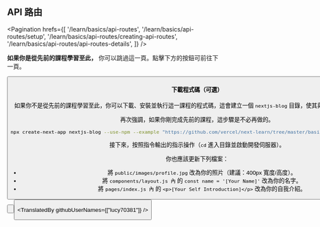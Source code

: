 
## API 路由

<Pagination
  hrefs={[
    '/learn/basics/api-routes',
    '/learn/basics/api-routes/setup',
    '/learn/basics/api-routes/creating-api-routes',
    '/learn/basics/api-routes/api-routes-details',
  ]}
/>

**如果你是從先前的課程學習至此，** 你可以跳過這一頁。點擊下方的按鈕可前往下一頁。

<Button
  content="前往下一頁 →"
  url="/learn/basics/api-routes/creating-api-routes"
  basicStyle="text-white bg-[#0070f3]"
  hoverStyle="hover:opacity-90"
/>

#### 下載程式碼（可選）

如果你不是從先前的課程學習至此，你可以下載、安裝並執行這一課程的程式碼，這會建立一個 `nextjs-blog` 目錄，使其與先前的課程結果相同。

再次強調，如果你剛完成先前的課程，這步驟是不必再做的。

```bash
npx create-next-app nextjs-blog --use-npm --example "https://github.com/vercel/next-learn/tree/master/basics/api-routes-starter"
```

接下來，按照指令輸出的指示操作（`cd` 進入目錄並啟動開發伺服器）。

你也應該更新下列檔案：

- 將 `public/images/profile.jpg` 改為你的照片（建議：400px 寬度/高度）。
- 將 `components/layout.js 內` 的 `const name = '[Your Name]'` 改為你的名字。
- 將 `pages/index.js 內` 的 `<p>[Your Self Introduction]</p>` 改為你的自我介紹。

<Button
  content="← 返回上一頁"
  url="/learn/basics/api-routes"
  basicStyle="text-white bg-[#0070f3]"
  hoverStyle="hover:opacity-90"
/>

<Button
  content="前往下一頁 →"
  url="/learn/basics/api-routes/creating-api-routes"
  basicStyle="text-white bg-[#0070f3]"
  hoverStyle="hover:opacity-90"
/>

<TranslatedBy githubUserNames={["lucy70381"]} />

